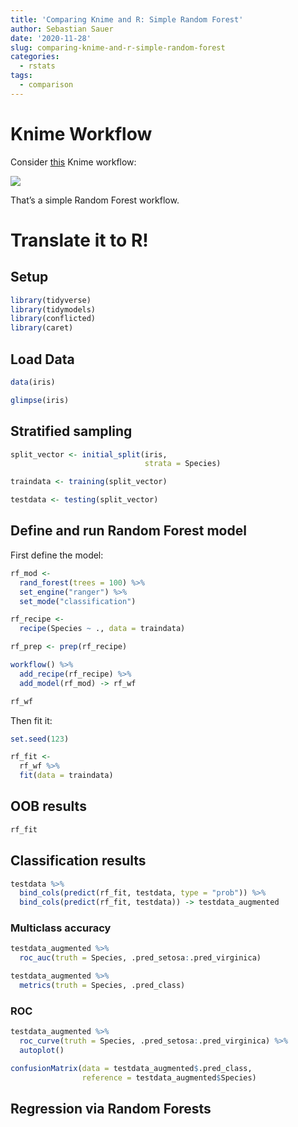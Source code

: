```yaml
---
title: 'Comparing Knime and R: Simple Random Forest'
author: Sebastian Sauer
date: '2020-11-28'
slug: comparing-knime-and-r-simple-random-forest
categories:
  - rstats
tags:
  - comparison
---
```



# Knime Workflow

Consider [this]() Knime workflow:


![](https://i.postimg.cc/fLDcGmML/knime-rf.png)

That's a simple Random Forest workflow.


# Translate it to R!


## Setup

```r
library(tidyverse)
library(tidymodels)
library(conflicted)
library(caret)
```

## Load Data

```r
data(iris)
```


```r
glimpse(iris)
```


## Stratified sampling


```r
split_vector <- initial_split(iris,
                              strata = Species)
```


```r
traindata <- training(split_vector)

testdata <- testing(split_vector)
```


## Define and run Random Forest model


First define the model:

```r
rf_mod <- 
  rand_forest(trees = 100) %>% 
  set_engine("ranger") %>% 
  set_mode("classification")
```


```r
rf_recipe <-
  recipe(Species ~ ., data = traindata)

rf_prep <- prep(rf_recipe)
```



```r
workflow() %>% 
  add_recipe(rf_recipe) %>% 
  add_model(rf_mod) -> rf_wf

rf_wf
```




Then fit it:

```r
set.seed(123)

rf_fit <-
  rf_wf %>% 
  fit(data = traindata)

```



## OOB results


```r
rf_fit
```


## Classification results

```r
testdata %>% 
  bind_cols(predict(rf_fit, testdata, type = "prob")) %>% 
  bind_cols(predict(rf_fit, testdata)) -> testdata_augmented

```



### Multiclass accuracy

```r
testdata_augmented %>% 
  roc_auc(truth = Species, .pred_setosa:.pred_virginica)
```



```r
testdata_augmented %>% 
  metrics(truth = Species, .pred_class)
```



### ROC

```r
testdata_augmented %>% 
  roc_curve(truth = Species, .pred_setosa:.pred_virginica) %>% 
  autoplot()
```












```r
confusionMatrix(data = testdata_augmented$.pred_class,
                reference = testdata_augmented$Species)
```


## Regression via Random Forests